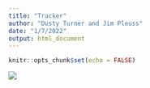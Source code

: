 ```yaml
---
title: "Tracker"
author: "Dusty Turner and Jim Pleuss"
date: "1/7/2022"
output: html_document
---
```


```r
knitr::opts_chunk$set(echo = FALSE)
```



![](tab_1.png)